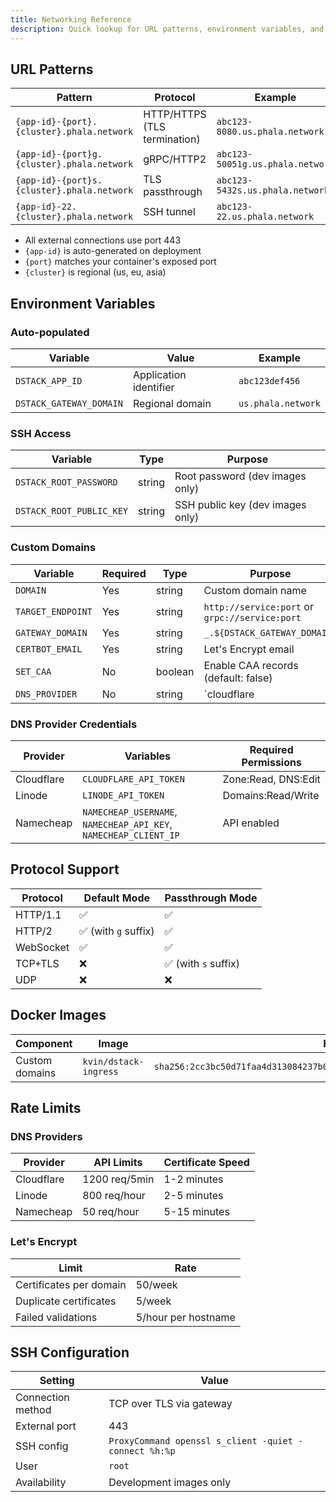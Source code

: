 ```yaml
---
title: Networking Reference
description: Quick lookup for URL patterns, environment variables, and configuration parameters
---
```


## URL Patterns

| Pattern | Protocol | Example |
|---------|----------|---------|
| `{app-id}-{port}.{cluster}.phala.network` | HTTP/HTTPS (TLS termination) | `abc123-8080.us.phala.network` |
| `{app-id}-{port}g.{cluster}.phala.network` | gRPC/HTTP2 | `abc123-50051g.us.phala.network` |
| `{app-id}-{port}s.{cluster}.phala.network` | TLS passthrough | `abc123-5432s.us.phala.network` |
| `{app-id}-22.{cluster}.phala.network` | SSH tunnel | `abc123-22.us.phala.network` |

- All external connections use port 443
- `{app-id}` is auto-generated on deployment
- `{port}` matches your container's exposed port
- `{cluster}` is regional (us, eu, asia)

## Environment Variables

### Auto-populated
| Variable | Value | Example |
|----------|-------|---------|
| `DSTACK_APP_ID` | Application identifier | `abc123def456` |
| `DSTACK_GATEWAY_DOMAIN` | Regional domain | `us.phala.network` |

### SSH Access
| Variable | Type | Purpose |
|----------|------|---------|
| `DSTACK_ROOT_PASSWORD` | string | Root password (dev images only) |
| `DSTACK_ROOT_PUBLIC_KEY` | string | SSH public key (dev images only) |

### Custom Domains
| Variable | Required | Type | Purpose |
|----------|----------|------|---------|
| `DOMAIN` | Yes | string | Custom domain name |
| `TARGET_ENDPOINT` | Yes | string | `http://service:port` or `grpc://service:port` |
| `GATEWAY_DOMAIN` | Yes | string | `_.${DSTACK_GATEWAY_DOMAIN}` |
| `CERTBOT_EMAIL` | Yes | string | Let's Encrypt email |
| `SET_CAA` | No | boolean | Enable CAA records (default: false) |
| `DNS_PROVIDER` | No | string | `cloudflare|linode|namecheap` (auto-detected) |

### DNS Provider Credentials
| Provider | Variables | Required Permissions |
|----------|-----------|---------------------|
| Cloudflare | `CLOUDFLARE_API_TOKEN` | Zone:Read, DNS:Edit |
| Linode | `LINODE_API_TOKEN` | Domains:Read/Write |
| Namecheap | `NAMECHEAP_USERNAME`, `NAMECHEAP_API_KEY`, `NAMECHEAP_CLIENT_IP` | API enabled |

## Protocol Support

| Protocol | Default Mode | Passthrough Mode |
|----------|--------------|------------------|
| HTTP/1.1 | ✅ | ✅ |
| HTTP/2 | ✅ (with `g` suffix) | ✅ |
| WebSocket | ✅ | ✅ |
| TCP+TLS | ❌ | ✅ (with `s` suffix) |
| UDP | ❌ | ❌ |

## Docker Images

| Component | Image | Hash |
|-----------|-------|------|
| Custom domains | `kvin/dstack-ingress` | `sha256:2cc3bc50d71faa4d313084237b0f5d1d25963024f2484c7a6414aed075883cdd` |

## Rate Limits

### DNS Providers
| Provider | API Limits | Certificate Speed |
|----------|------------|-------------------|
| Cloudflare | 1200 req/5min | 1-2 minutes |
| Linode | 800 req/hour | 2-5 minutes |
| Namecheap | 50 req/hour | 5-15 minutes |

### Let's Encrypt
| Limit | Rate |
|-------|------|
| Certificates per domain | 50/week |
| Duplicate certificates | 5/week |
| Failed validations | 5/hour per hostname |

## SSH Configuration

| Setting | Value |
|---------|-------|
| Connection method | TCP over TLS via gateway |
| External port | 443 |
| SSH config | `ProxyCommand openssl s_client -quiet -connect %h:%p` |
| User | `root` |
| Availability | Development images only |